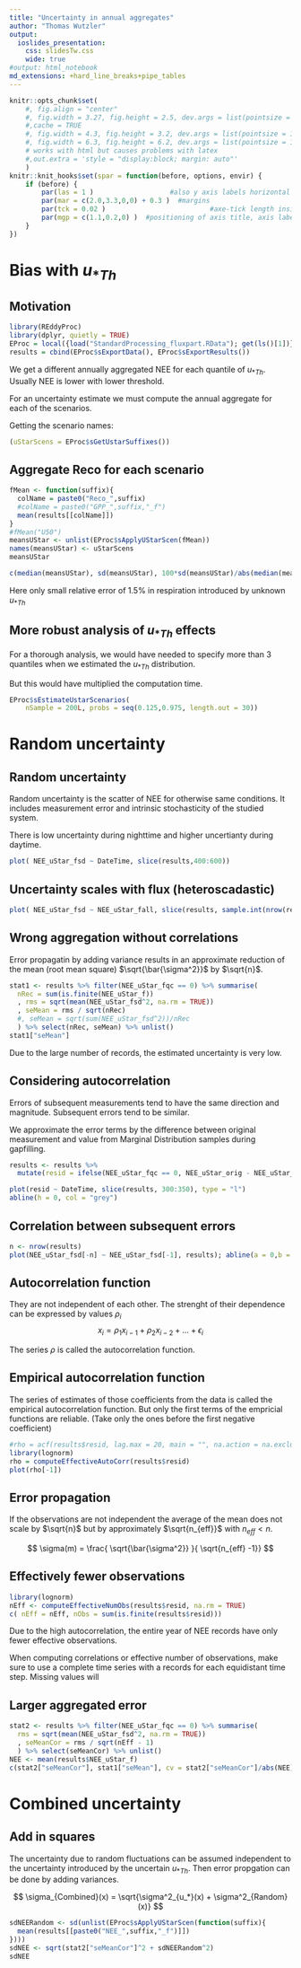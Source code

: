 ```yaml
---
title: "Uncertainty in annual aggregates"
author: "Thomas Wutzler"
output:
  ioslides_presentation:
    css: slidesTw.css
    wide: true
#output: html_notebook
md_extensions: +hard_line_breaks+pipe_tables
---
```


```r
knitr::opts_chunk$set(
    #, fig.align = "center"
    #, fig.width = 3.27, fig.height = 2.5, dev.args = list(pointsize = 10)
    #,cache = TRUE
    #, fig.width = 4.3, fig.height = 3.2, dev.args = list(pointsize = 10)
    #, fig.width = 6.3, fig.height = 6.2, dev.args = list(pointsize = 10)
    # works with html but causes problems with latex
    #,out.extra = 'style = "display:block; margin: auto"' 
    )
knitr::knit_hooks$set(spar = function(before, options, envir) {
    if (before) {
        par(las = 1 )                   #also y axis labels horizontal
        par(mar = c(2.0,3.3,0,0) + 0.3 )  #margins
        par(tck = 0.02 )                          #axe-tick length inside plots             
        par(mgp = c(1.1,0.2,0) )  #positioning of axis title, axis labels, axis
    }
})
```

# Bias with $u_{*Th}$

## Motivation
```r
library(REddyProc)  
library(dplyr, quietly = TRUE)
EProc = local({load("StandardProcessing_fluxpart.RData"); get(ls()[1])})  
results = cbind(EProc$sExportData(), EProc$sExportResults())
```
We get a different annually aggregated NEE for each quantile of $u_{*Th}$.
Usually NEE is lower with lower threshold.

For an uncertainty estimate we must compute the annual aggregate for
each of the scenarios.

Getting the scenario names:
```r
(uStarScens = EProc$sGetUstarSuffixes())
```

## Aggregate Reco for each scenario {.smaller}
```r
fMean <- function(suffix){
  colName = paste0("Reco_",suffix)
  #colName = paste0("GPP_",suffix,"_f")
  mean(results[[colName]])
}
#fMean("U50")
meansUStar <- unlist(EProc$sApplyUStarScen(fMean))
names(meansUStar) <- uStarScens
meansUStar
```

```r
c(median(meansUStar), sd(meansUStar), 100*sd(meansUStar)/abs(median(meansUStar)))
```

Here only small relative error of 1.5% in respiration introduced by 
unknown $u_{*Th}$

## More robust analysis of $u_{*Th}$ effects
For a thorough analysis, we would have needed 
to specify more than 3 quantiles 
when we estimated the $u_{*Th}$ distribution.

But this would have multiplied the computation time.

```r
EProc$sEstimateUstarScenarios(
    nSample = 200L, probs = seq(0.125,0.975, length.out = 30))
```

# Random uncertainty
## Random uncertainty {.smaller}
Random uncertainty is the scatter of NEE for otherwise same conditions.
It includes measurement error and intrinsic stochasticity of the studied system.

There is low uncertainty during nighttime and higher uncertianty during daytime.
```r
plot( NEE_uStar_fsd ~ DateTime, slice(results,400:600))
```

## Uncertainty scales with flux (heteroscadastic)
```r
plot( NEE_uStar_fsd ~ NEE_uStar_fall, slice(results, sample.int(nrow(results),400)))
```

## Wrong aggregation without correlations 
Error propagatin by adding variance results in an approximate reduction of the  mean (root mean square) 
$\sqrt{\bar{\sigma^2}}$ by $\sqrt{n}$.

```r
stat1 <- results %>% filter(NEE_uStar_fqc == 0) %>% summarise(
  nRec = sum(is.finite(NEE_uStar_f))
  , rms = sqrt(mean(NEE_uStar_fsd^2, na.rm = TRUE))
  , seMean = rms / sqrt(nRec)
  #, seMean = sqrt(sum(NEE_uStar_fsd^2))/nRec
  ) %>% select(nRec, seMean) %>% unlist()
stat1["seMean"]
```
Due to the large number of records, the estimated uncertainty is very low.


## Considering autocorrelation {.smaller}
Errors of subsequent measurements tend to have the same direction and magnitude.
Subsequent errors tend to be similar.

We approximate the error terms by the difference between original measurement
and value from Marginal Distribution samples during gapfilling.

```r
results <- results %>% 
  mutate(resid = ifelse(NEE_uStar_fqc == 0, NEE_uStar_orig - NEE_uStar_fall, NA ))
```
```r
plot(resid ~ DateTime, slice(results, 300:350), type = "l")
abline(h = 0, col = "grey")
```

## Correlation between subsequent errors
```r
n <- nrow(results)
plot(NEE_uStar_fsd[-n] ~ NEE_uStar_fsd[-1], results); abline(a = 0,b = 1)
```

## Autocorrelation function
They are not independent of each other. The strenght of their dependence 
can be expressed by values $\rho_i$ 
$$
x_{i} = \rho_1 x_{i-1} + \rho_2 x_{i-2} + ... + \epsilon_i
$$

The series $\rho$ is called the autocorrelation function.

## Empirical autocorrelation function {.smaller}

The series of estimates of those coefficients from the data is called the 
empirical autocorrelation function.
But only the first terms of the empricial functions are reliable.
(Take only the ones before the first negative coefficient)

```r
#rho = acf(results$resid, lag.max = 20, main = "", na.action = na.exclude)
library(lognorm)
rho = computeEffectiveAutoCorr(results$resid)
plot(rho[-1])
```

## Error propagation
If the observations are not independent the average of the mean 
does not scale by $\sqrt{n}$ but by approximately 
$\sqrt{n_{eff}}$ with $n_{eff} < n$.

$$
\sigma(m) = \frac{ \sqrt{\bar{\sigma^2}} }{ \sqrt{n_{eff} -1}}
$$

## Effectively fewer observations
```r
library(lognorm)
nEff <- computeEffectiveNumObs(results$resid, na.rm = TRUE)
c( nEff = nEff, nObs = sum(is.finite(results$resid)))
```
Due to the high autocorrelation, the entire year of NEE records have only
fewer effective observations.

When computing correlations or effective number of observations, make sure
to use a complete time series with a records for each equidistant time step.
Missing values will 

## Larger aggregated error
```r
stat2 <- results %>% filter(NEE_uStar_fqc == 0) %>% summarise(
  rms = sqrt(mean(NEE_uStar_fsd^2, na.rm = TRUE))
  , seMeanCor = rms / sqrt(nEff - 1)
  ) %>% select(seMeanCor) %>% unlist()
NEE <- mean(results$NEE_uStar_f)
c(stat2["seMeanCor"], stat1["seMean"], cv = stat2["seMeanCor"]/abs(NEE))
```

# Combined uncertainty

## Add in squares

The uncertainty due to random fluctuations can be assumed independent
to the uncertainty introduced by the uncertain $u_{*Th}$. 
Then error propgation can be done by adding variances.

$$
\sigma_{Combined}(x) = \sqrt{\sigma^2_{u_*}(x) + \sigma^2_{Random}(x)}
$$

```r
sdNEERandom <- sd(unlist(EProc$sApplyUStarScen(function(suffix){
  mean(results[[paste0("NEE_",suffix,"_f")]])
})))
sdNEE <- sqrt(stat2["seMeanCor"]^2 + sdNEERandom^2)
sdNEE
```



